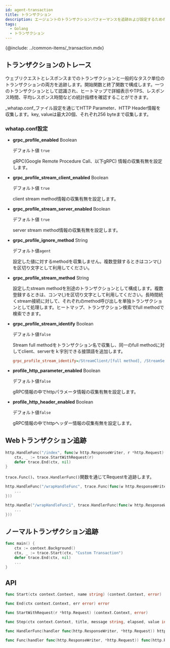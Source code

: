 ```yaml
---
id: agent-transaction
title: トランザクション
description: エージェントのトランザクションパフォーマンスを追跡および設定するためのオプションを提供します。
tags:
  - Golang
  - トランザクション
---
```


{@include: ../common-items/_transaction.mdx}

## トランザクションのトレース

ウェブリクエストとレスポンスまでのトランザクションと一般的なタスク単位のトランザクションの両方を追跡します。開始関数と終了関数で構成します。一つのトランザクションとして認識され、ヒートマップで詳細表示やTPS、レスポンス時間、平均レスポンス時間などの統計指標を確認することができます。 

_whatap.conf_ファイル設定を通じてHTTP Parameter、HTTP Header情報を収集します。key, valueは最大20個、それぞれ256 byteまで収集します。

### whatap.conf設定

-   **grpc_profile_enabled** <span class='type'>Boolean</span>

    デフォルト値 `true`

    gRPC(Google Remote Procedure Call、以下gRPC) 情報の収集有無を設定します。

-   **grpc_profile_stream_client_enabled** <span class='type'>Boolean</span>

    デフォルト値 `true`

    client stream method情報の収集有無を設定します。

-   **grpc_profile_stream_server_enabled** <span class='type'>Boolean</span>

    デフォルト値 `true`

    server stream method情報の収集有無を設定します。

-   **grpc_profile_ignore_method** <span class='type'>String</span>

    デフォルト値`agent`

    設定した値に対するmethodを収集しません。複数登録するときはコンマ(,)を区切り文字として利用してください。

-   **grpc_profile_stream_method** <span class='type'>String</span>

    設定したstream methodを別途のトランザクションとして構成します。複数登録するときは、コンマ(,)を区切り文字として利用してください。長時間続くstream接続に対して、それぞれのmethod呼び出しを単独トランザクションとして処理します。ヒートマップ、トランザクション検索でfull methodで検索できます。

-   **grpc_profile_stream_identify** <span class='type'>Boolean</span>

    デフォルト値`false`

    Stream full methodをトランザクション名で収集し、同一のfull methodに対してclient、serverをｋ宇別できる接頭語を追加します。

    ```ini title='whatap.conf'
    grpc_profile_stream_identify=/StreamClient/[full method], /StreamServer/[full method]
    ```

-   **profile_http_parameter_enabled** <span class='type'>Boolean</span>

    デフォルト値`false`

    gRPC情報の中でhttpパラメータ情報の収集有無を設定します。

-   **profile_http_header_enabled** <span class='type'>Boolean</span>

    デフォルト値`false`

    gRPC情報の中でhttpヘッダー情報の収集有無を設定します。

## Webトランザクション追跡

```go title='GO'
http.HandleFunc("/index", func(w http.ResponseWriter, r *http.Request) {
    ctx, _ := trace.StartWithRequest(r)
    defer trace.End(ctx, nil)
}
```

`trace.Func()`、`trace.HandlerFunc()`関数を通じてRequestを追跡します。

```go title='GO : trace.Func()'
http.HandleFunc("/wrapHandleFunc", trace.Func(func(w http.ResponseWriter, r *http.Request) {
    ...
}))
```

```go title='GO : trace.HandlerFunc()'
http.Handle("/wrapHandleFunc1", trace.HandlerFunc(func(w http.ResponseWriter, r *http.Request) {
    ...
}))
```

## ノーマルトランザクション追跡

```go title='GO'
func main() {
    ctx := context.Background()
    ctx, _ := trace.Start(ctx, "Custom Transaction")
    defer trace.End(ctx, nil)
    ...
}
```

## API

```go title='GO'
func Start(ctx context.Context, name string) (context.Context, error)

func End(ctx context.Context, err error) error

func StartWithRequest(r *http.Request) (context.Context, error)

func Step(ctx context.Context, title, message string, elapsed, value int) error

func HandlerFunc(handler func(http.ResponseWriter, *http.Request)) http.HandlerFunc

func Func(handler func(http.ResponseWriter, *http.Request)) func(http.ResponseWriter, *http.Request)
```
